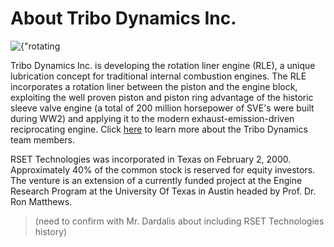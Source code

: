 # About Tribo Dynamics Inc.


<div className={"nx-w-full nx-flex nx-justify-center nx-pt-6"}>
    <Image
        priority
        src={rotatinglinerprototype}
        alt={"rotating liner prototype"}
    />
</div>

Tribo Dynamics Inc. is developing the rotation liner engine (RLE), a unique lubrication concept for traditional internal combustion engines. The RLE incorporates a rotation liner between the piston and the engine block, exploiting the well proven piston and piston ring advantage of the historic sleeve valve engine (a total of 200 million horsepower of SVE's were built during WW2) and applying it to the modern exhaust-emission-driven reciprocating engine. Click [here](/team) to learn more about the Tribo Dynamics team members.

RSET Technologies was incorporated in Texas on February 2, 2000.  Approximately 40% of the common stock is reserved for equity investors. The venture is an extension of a currently funded project at the Engine Research Program at the University Of Texas in Austin headed by Prof. Dr. Ron Matthews.

> (need to confirm with Mr. Dardalis about including RSET Technologies history)